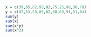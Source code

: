 
```{r}
x = c(39,65,62,90,82,75,25,98,36,78)
y = c(47,53,58,86,62,68,60,91,51,84)
sum(y)
sum(x)
sum(x*y)
sum(x^2)
```